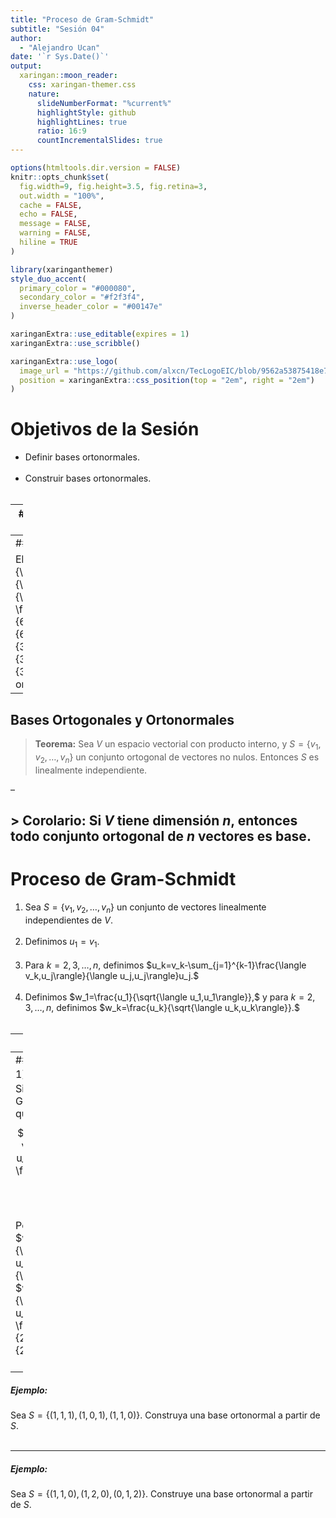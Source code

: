 ```yaml
---
title: "Proceso de Gram-Schmidt"
subtitle: "Sesión 04"  
author: 
  - "Alejandro Ucan"
date: '`r Sys.Date()`'
output:
  xaringan::moon_reader:
    css: xaringan-themer.css
    nature:
      slideNumberFormat: "%current%"
      highlightStyle: github
      highlightLines: true
      ratio: 16:9
      countIncrementalSlides: true
---
```


```r
options(htmltools.dir.version = FALSE)
knitr::opts_chunk$set(
  fig.width=9, fig.height=3.5, fig.retina=3,
  out.width = "100%",
  cache = FALSE,
  echo = FALSE,
  message = FALSE, 
  warning = FALSE,
  hiline = TRUE
)
```

```r
library(xaringanthemer)
style_duo_accent(
  primary_color = "#000080",
  secondary_color = "#f2f3f4",
  inverse_header_color = "#00147e"
)
```

```r
xaringanExtra::use_editable(expires = 1)
xaringanExtra::use_scribble()
```

```r
xaringanExtra::use_logo(
  image_url = "https://github.com/alxcn/TecLogoEIC/blob/9562a53875418e749a296c85808a19c85fc4be74/IngenieriaCiencias_Horizontal_RGB.png",
  position = xaringanExtra::css_position(top = "2em", right = "2em")
)
```
# Objetivos de la Sesión

* Definir bases ortonormales. <br/><br/>
* Construir bases ortonormales. <br/><br/>

---
## Bases Ortogonales y Ortonormales

> __Definición:__ Sea $S$ un subconjunto de $V,$ decimos que $S$ es ortogonal si para todo $u,v\in S$ con $u\neq v,$ tenemos que $\langle u,v\rangle=0.$ <br/><br/> Decimos que $S$ es ortonormal, si ademas de ser ortogonal, $\langle u,u\rangle=1$ para todo $u\in S.$

--
##### Ejemplo

El conjunto $S=\left\{\left(\frac{1}{\sqrt{2}},\frac{1}{\sqrt{2}},0\right),\left(-\frac{\sqrt{2}}{6},\frac{\sqrt{2}}{6},\frac{2\sqrt{2}}{3}\right),\left(\frac{2}{3},-\frac{2}{3},\frac{1}{3}\right)\right\}$ es ortonormal.

---
## Bases Ortogonales y Ortonormales

> __Teorema:__ Sea $V$ un espacio vectorial con producto interno, y $S=\{v_1,v_2,\ldots,v_n\}$ un conjunto ortogonal de vectores no nulos. Entonces $S$ es linealmente independiente.

--

> __Corolario:__ Si $V$ tiene dimensión $n,$ entonces todo conjunto ortogonal de $n$ vectores es base.
---
# Proceso de Gram-Schmidt

1. Sea $S=\{v_1,v_2,\ldots,v_n\}$ un conjunto de vectores linealmente independientes de $V.$ <br/><br/>
2. Definimos $u_1=v_1.$ <br/><br/>
3. Para $k=2,3,\ldots,n,$ definimos $u_k=v_k-\sum_{j=1}^{k-1}\frac{\langle v_k,u_j\rangle}{\langle u_j,u_j\rangle}u_j.$ <br/><br/>
4. Definimos $w_1=\frac{u_1}{\sqrt{\langle u_1,u_1\rangle}},$ y para $k=2,3,\ldots,n,$ definimos $w_k=\frac{u_k}{\sqrt{\langle u_k,u_k\rangle}}.$ <br/><br/>

---
##### Ejemplo:

Sea $S=\{(1,1),(0,1)\}.$ Construya una base ortonormal a partir de $S.$ <br/><br/>

--
##### Solución:
$v_1=(1,1)$ y $v_2=(0,1).$ Siguiendo el proceso de Gram-Schmidt, tenemos que $u_1=v_1$ y $$u_2=v_2-\frac{\langle v_2,u_1\rangle}{\langle u_1,u_1\rangle}u_1=v_2-\frac{1}{2}v_1=(-\frac{1}{2},\frac{1}{2}).$$ <br/><br/> Por lo tanto, $w_1=\frac{u_1}{\sqrt{\langle u_1,u_1\rangle}}=\frac{1}{\sqrt{2}}(1,1)$ y $w_2=\frac{u_2}{\sqrt{\langle u_2,u_2\rangle}}=\left(-\frac{\sqrt{2}}{2},\frac{\sqrt{2}}{2}\right).$ <br/><br/>

---
##### Ejemplo:

Sea $S=\{(1,1,1),(1,0,1),(1,1,0)\}.$ Construya una base ortonormal a partir de $S.$ <br/><br/>

---
##### Ejemplo:

Sea $S=\{(1,1,0),(1,2,0),(0,1,2)\}.$ Construye una base ortonormal a partir de $S.$